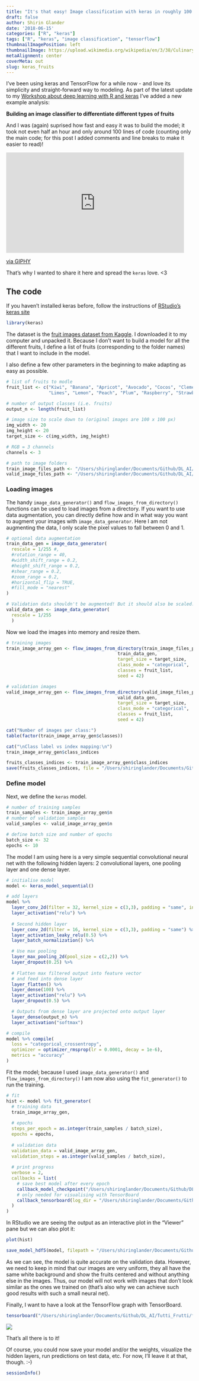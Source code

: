 ```yaml
---
title: "It's that easy! Image classification with keras in roughly 100 lines of code."
draft: false
author: Shirin Glander
date: '2018-06-15'
categories: ["R", "keras"]
tags: ["R", "keras", "image classification", "tensorflow"]
thumbnailImagePosition: left
thumbnailImage: https://upload.wikimedia.org/wikipedia/en/3/38/Culinary_fruits_top_view.jpg
metaAlignment: center
coverMeta: out
slug: keras_fruits
---
```


I've been using keras and TensorFlow for a while now - and love its simplicity and straight-forward way to modeling. As part of the latest update to my [Workshop about deep learning with R and keras](https://shirinsplayground.netlify.com/2018/05/deep_learning_keras_tensorflow_18_07/) I've added a new example analysis:

**Building an image classifier to differentiate different types of fruits**

And I was (again) suprised how fast and easy it was to build the model; it took not even half an hour and only around 100 lines of code (counting only the main code; for this post I added comments and line breaks to make it easier to read)!

<iframe src="https://giphy.com/embed/5p2wQFyu8GsFO" width="480" height="271" frameBorder="0" class="giphy-embed" allowFullScreen></iframe><p><a href="https://giphy.com/gifs/5p2wQFyu8GsFO">via GIPHY</a></p>

That's why I wanted to share it here and spread the `keras` love. <3

## The code

If you haven't installed keras before, follow the instructions of [RStudio's keras site](https://keras.rstudio.com/)

```r
library(keras)
```

The dataset is the [fruit images dataset from Kaggle](https://www.kaggle.com/moltean/fruits/data). I downloaded it to my computer and unpacked it. Because I don't want to build a model for all the different fruits, I define a list of fruits (corresponding to the folder names) that I want to include in the model.

I also define a few other parameters in the beginning to make adapting as easy as possible.

```r
# list of fruits to modle
fruit_list <- c("Kiwi", "Banana", "Apricot", "Avocado", "Cocos", "Clementine", "Mandarine", "Orange",
                "Limes", "Lemon", "Peach", "Plum", "Raspberry", "Strawberry", "Pineapple", "Pomegranate")

# number of output classes (i.e. fruits)
output_n <- length(fruit_list)

# image size to scale down to (original images are 100 x 100 px)
img_width <- 20
img_height <- 20
target_size <- c(img_width, img_height)

# RGB = 3 channels
channels <- 3

# path to image folders
train_image_files_path <- "/Users/shiringlander/Documents/Github/DL_AI/Tutti_Frutti/fruits-360/Training/"
valid_image_files_path <- "/Users/shiringlander/Documents/Github/DL_AI/Tutti_Frutti/fruits-360/Validation/"
```

### Loading images

The handy `image_data_generator()` and `flow_images_from_directory()` functions can be used to load images from a directory. If you want to use data augmentation, you can directly define how and in what way you want to augment your images with `image_data_generator`. Here I am not augmenting the data, I only scale the pixel values to fall between 0 and 1.

```r
# optional data augmentation
train_data_gen = image_data_generator(
  rescale = 1/255 #,
  #rotation_range = 40,
  #width_shift_range = 0.2,
  #height_shift_range = 0.2,
  #shear_range = 0.2,
  #zoom_range = 0.2,
  #horizontal_flip = TRUE,
  #fill_mode = "nearest"
)

# Validation data shouldn't be augmented! But it should also be scaled.
valid_data_gen <- image_data_generator(
  rescale = 1/255
  )  
```

Now we load the images into memory and resize them. 

```r
# training images
train_image_array_gen <- flow_images_from_directory(train_image_files_path, 
                                          train_data_gen,
                                          target_size = target_size,
                                          class_mode = "categorical",
                                          classes = fruit_list,
                                          seed = 42)

# validation images
valid_image_array_gen <- flow_images_from_directory(valid_image_files_path, 
                                          valid_data_gen,
                                          target_size = target_size,
                                          class_mode = "categorical",
                                          classes = fruit_list,
                                          seed = 42)
```

```r
cat("Number of images per class:")
table(factor(train_image_array_gen$classes))

cat("\nClass label vs index mapping:\n")
train_image_array_gen$class_indices
```

```r
fruits_classes_indices <- train_image_array_gen$class_indices
save(fruits_classes_indices, file = "/Users/shiringlander/Documents/Github/DL_AI/Tutti_Frutti/fruits-360/fruits_classes_indices.RData")
```

### Define model

Next, we define the `keras` model. 

```r
# number of training samples
train_samples <- train_image_array_gen$n
# number of validation samples
valid_samples <- valid_image_array_gen$n

# define batch size and number of epochs
batch_size <- 32
epochs <- 10
```

The model I am using here is a very simple sequential convolutional neural net with the following hidden layers: 2 convolutional layers, one pooling layer and one dense layer.

```r
# initialise model
model <- keras_model_sequential()

# add layers
model %>%
  layer_conv_2d(filter = 32, kernel_size = c(3,3), padding = "same", input_shape = c(img_width, img_height, channels)) %>%
  layer_activation("relu") %>%
  
  # Second hidden layer
  layer_conv_2d(filter = 16, kernel_size = c(3,3), padding = "same") %>%
  layer_activation_leaky_relu(0.5) %>%
  layer_batch_normalization() %>%

  # Use max pooling
  layer_max_pooling_2d(pool_size = c(2,2)) %>%
  layer_dropout(0.25) %>%
  
  # Flatten max filtered output into feature vector 
  # and feed into dense layer
  layer_flatten() %>%
  layer_dense(100) %>%
  layer_activation("relu") %>%
  layer_dropout(0.5) %>%

  # Outputs from dense layer are projected onto output layer
  layer_dense(output_n) %>% 
  layer_activation("softmax")

# compile
model %>% compile(
  loss = "categorical_crossentropy",
  optimizer = optimizer_rmsprop(lr = 0.0001, decay = 1e-6),
  metrics = "accuracy"
)
```

Fit the model; because I used `image_data_generator()` and `flow_images_from_directory()` I am now also using the `fit_generator()` to run the training.

```r
# fit
hist <- model %>% fit_generator(
  # training data
  train_image_array_gen,
  
  # epochs
  steps_per_epoch = as.integer(train_samples / batch_size), 
  epochs = epochs, 
  
  # validation data
  validation_data = valid_image_array_gen,
  validation_steps = as.integer(valid_samples / batch_size),
  
  # print progress
  verbose = 2,
  callbacks = list(
    # save best model after every epoch
    callback_model_checkpoint("/Users/shiringlander/Documents/Github/DL_AI/Tutti_Frutti/fruits-360/keras/fruits_checkpoints.h5", save_best_only = TRUE),
    # only needed for visualising with TensorBoard
    callback_tensorboard(log_dir = "/Users/shiringlander/Documents/Github/DL_AI/Tutti_Frutti/fruits-360/keras/logs")
  )
)
```

In RStudio we are seeing the output as an interactive plot in the "Viewer" pane but we can also plot it:

```r
plot(hist)
```

```r
save_model_hdf5(model, filepath = "/Users/shiringlander/Documents/Github/DL_AI/Tutti_Frutti/fruits-360/keras/fruits_final_model.h5")
```

As we can see, the model is quite accurate on the validation data. However, we need to keep in mind that our images are very uniform, they all have the same white background and show the fruits centered and without anything else in the images. Thus, our model will not work with images that don't look similar as the ones we trained on (that's also why we can achieve such good results with such a small neural net).

Finally, I want to have a look at the TensorFlow graph with TensorBoard.

```r
tensorboard("/Users/shiringlander/Documents/Github/DL_AI/Tutti_Frutti/fruits-360/keras/logs")
```

![](/img/tensorboard.png)

That's all there is to it!

Of course, you could now save your model and/or the weights, visualize the hidden layers, run predictions on test data, etc. For now, I'll leave it at that, though. :-)

```r
sessionInfo()
```


